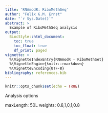 ```yaml
---
title: 'RNAmodR: RiboMethSeq'
author: "Felix G.M. Ernst"
date: "`r Sys.Date()`"
abstract: >
  Example of RiboMethSeq analysis
output:
  BiocStyle::html_document:
    toc: true
    toc_float: true
    df_print: paged
vignette: >
  %\VignetteIndexEntry{RNAmodR - RiboMethSet}
  %\VignetteEngine{knitr::rmarkdown}
  %\VignetteEncoding{UTF-8}
bibliography: references.bib
---
```


```r
knitr::opts_chunk$set(echo = TRUE)
```

Analysis options

maxLength: 50L
weights: 0.8,1,0,1,0.8

```r



```